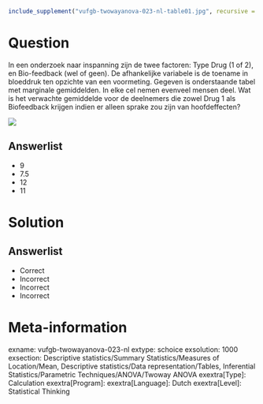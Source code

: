 ```{r, echo = FALSE, results = "hide"}
include_supplement("vufgb-twowayanova-023-nl-table01.jpg", recursive = TRUE)
```

Question
========

In een onderzoek naar inspanning zijn de twee factoren: Type Drug (1 of 2), en Bio-feedback (wel of geen). De afhankelijke variabele is de toename in bloeddruk ten opzichte van een voormeting. Gegeven is onderstaande tabel met marginale gemiddelden. In elke cel nemen evenveel mensen deel. Wat is het verwachte gemiddelde voor de deelnemers die zowel Drug 1 als Biofeedback
krijgen indien er alleen sprake zou zijn van hoofdeffecten?

![](vufgb-twowayanova-023-nl-table01.jpg)
  
Answerlist
----------
* 9
* 7.5
* 12
* 11

Solution
========

Answerlist
----------
* Correct
* Incorrect
* Incorrect
* Incorrect

Meta-information
================
exname: vufgb-twowayanova-023-nl
extype: schoice
exsolution: 1000
exsection: Descriptive statistics/Summary Statistics/Measures of Location/Mean, Descriptive statistics/Data representation/Tables, Inferential Statistics/Parametric Techniques/ANOVA/Twoway ANOVA
exextra[Type]: Calculation
exextra[Program]: 
exextra[Language]: Dutch
exextra[Level]: Statistical Thinking
